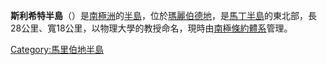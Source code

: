 {{unreferenced|time=2013-10-27T08:50:43+00:00}}
{{coord|74|7|S|113|55|W|display=title}}

'''斯利希特半島'''（{{lang-en|Slichter Foreland}}）是[[南極洲|南極洲]]的[[半島|半島]]，位於[[瑪麗伯德地|瑪麗伯德地]]，是[[馬丁半島|馬丁半島]]的東北部，長28公里、寬18公里，以物理大學的教授命名，現時由[[南極條約體系|南極條約體系]]管理。

{{DEFAULTSORT:Slichter Foreland}}
[[Category:馬里伯地半島|Category:馬里伯地半島]]


{{MarieByrdLand-geo-stub}}